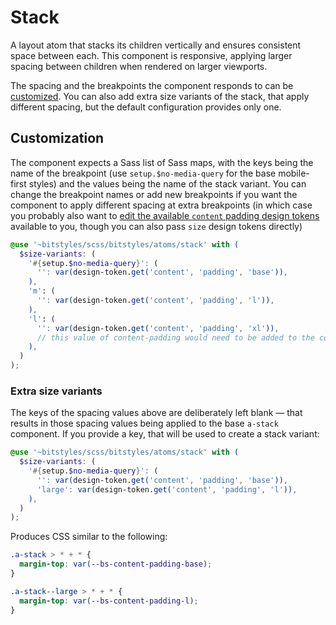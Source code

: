 
<Meta title="Atoms/Stack/Overview" />

# Stack

A layout atom that stacks its children vertically and ensures consistent space between each. This component is responsive, applying larger spacing between children when rendered on larger viewports.

The spacing and the breakpoints the component responds to can be [customized](#customization). You can also add extra size variants of the stack, that apply different spacing, but the default configuration provides only one.

<Canvas>
  <Story id="atoms-stack--base" />
</Canvas>

## Customization

The component expects a Sass list of Sass maps, with the keys being the name of the breakpoint (use `setup.$no-media-query` for the base mobile-first styles) and the values being the name of the stack variant. You can change the breakpoint names or add new breakpoints if you want the component to apply different spacing at extra breakpoints (in which case you probably also want to [edit the available `content` padding design tokens](/docs/design-tokens-content--page) available to you, though you can also pass `size` design tokens directly)

```scss
@use '~bitstyles/scss/bitstyles/atoms/stack' with (
  $size-variants: (
    '#{setup.$no-media-query}': (
      '': var(design-token.get('content', 'padding', 'base')),
    ),
    'm': (
      '': var(design-token.get('content', 'padding', 'l')),
    ),
    'l': (
      '': var(design-token.get('content', 'padding', 'xl')),
      // this value of content-padding would need to be added to the content design tokens
    ),
  )
);
```

### Extra size variants

The keys of the spacing values above are deliberately left blank — that results in those spacing values being applied to the base `a-stack` component. If you provide a key, that will be used to create a stack variant:

```scss
@use '~bitstyles/scss/bitstyles/atoms/stack' with (
  $size-variants: (
    '#{setup.$no-media-query}': (
      '': var(design-token.get('content', 'padding', 'base')),
      'large': var(design-token.get('content', 'padding', 'l')),
    ),
  )
);
```

Produces CSS similar to the following:

```css
.a-stack > * + * {
  margin-top: var(--bs-content-padding-base);
}

.a-stack--large > * + * {
  margin-top: var(--bs-content-padding-l);
}
```

